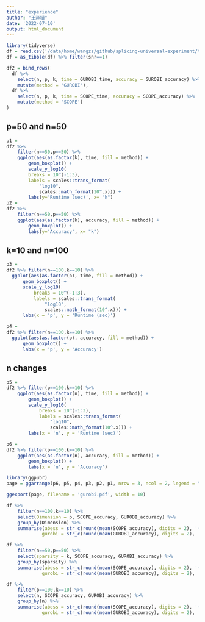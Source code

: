 ```yaml
---
title: "experience"
author: "王泽植"
date: '2022-07-10'
output: html_document
---
```


```r
library(tidyverse)
df = read.csv('/data/home/wangzz/github/splicing-universal-experiment/total_experiment/results/gurobi_experiment.csv')
df = as_tibble(df) %>% filter(snr==1)
```

```r
df2 = bind_rows(
  df %>% 
    select(n, p, k, time = GUROBI_time, accuracy = GUROBI_accuracy) %>% 
    mutate(method = 'GUROBI'),
  df %>% 
    select(n, p, k, time = SCOPE_time, accuracy = SCOPE_accuracy) %>% 
    mutate(method = 'SCOPE')  
) 
```

## p=50 and n=50

```r
p1 = 
df2 %>% 
    filter(n==50,p==50) %>% 
    ggplot(aes(as.factor(k), time, fill = method)) +
        geom_boxplot() +
        scale_y_log10(
        breaks = 10^(-1:3),
        labels = scales::trans_format(
            "log10", 
            scales::math_format(10^.x))) +
        labs(y='Runtime (sec)', x= "k")
p2 = 
df2 %>% 
    filter(n==50,p==50) %>%  
    ggplot(aes(as.factor(k), accuracy, fill = method)) +
        geom_boxplot() +
        labs(y='Accuracy', x= "k")
```


## k=10 and n=100

```r
p3 = 
df2 %>% filter(n==100,k==10) %>% 
  ggplot(aes(as.factor(p), time, fill = method)) +
      geom_boxplot() +
      scale_y_log10(
          breaks = 10^(-1:3),
          labels = scales::trans_format(
              "log10", 
              scales::math_format(10^.x))) +
      labs(x = 'p', y = 'Runtime (sec)')  

p4 = 
df2 %>% filter(n==100,k==10) %>% 
  ggplot(aes(as.factor(p), accuracy, fill = method)) +
      geom_boxplot() +
      labs(x = 'p', y = 'Accuracy') 
```

## n changes


```r
p5 = 
df2 %>% filter(p==100,k==10) %>% 
    ggplot(aes(as.factor(n), time, fill = method)) +
        geom_boxplot() +
        scale_y_log10(
            breaks = 10^(-1:3),
            labels = scales::trans_format(
                "log10", 
                scales::math_format(10^.x))) +
        labs(x = 'n', y = 'Runtime (sec)') 

p6 = 
df2 %>% filter(p==100,k==10) %>% 
    ggplot(aes(as.factor(n), accuracy, fill = method)) +
        geom_boxplot() +
        labs(x = 'n', y = 'Accuracy') 
```


```r
library(ggpubr)
page = ggarrange(p6, p5, p4, p3, p2, p1, nrow = 3, ncol = 2, legend = "bottom", common.legend = TRUE)

ggexport(page, filename = 'gurobi.pdf', width = 10)
```


```r
df %>% 
    filter(n==100,k==10) %>% 
    select(Dimension = p, SCOPE_accuracy, GUROBI_accuracy) %>% 
    group_by(Dimension) %>% 
    summarise(abess = str_c(round(mean(SCOPE_accuracy), digits = 2), '(',round(sd(SCOPE_accuracy), digits = 2), ')'),
             gurobi = str_c(round(mean(GUROBI_accuracy), digits = 2), '(',round(sd(GUROBI_accuracy), digits = 2), ')')) 

df %>% 
    filter(n==50,p==50) %>% 
    select(sparsity = k, SCOPE_accuracy, GUROBI_accuracy) %>% 
    group_by(sparsity) %>% 
    summarise(abess = str_c(round(mean(SCOPE_accuracy), digits = 2), '(',round(sd(SCOPE_accuracy), digits = 2), ')'),
             gurobi = str_c(round(mean(GUROBI_accuracy), digits = 2), '(',round(sd(GUROBI_accuracy), digits = 2), ')')) 

df %>% 
    filter(p==100,k==10) %>% 
    select(n, SCOPE_accuracy, GUROBI_accuracy) %>% 
    group_by(n) %>% 
    summarise(abess = str_c(round(mean(SCOPE_accuracy), digits = 2), '(',round(sd(SCOPE_accuracy), digits = 2), ')'),
             gurobi = str_c(round(mean(GUROBI_accuracy), digits = 2), '(',round(sd(GUROBI_accuracy), digits = 2), ')')) 
```




  

